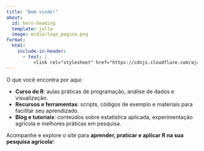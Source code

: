 ```yaml
---
title: "Bem vindo!"
about:
  id: hero-heading
  template: jolla
  image: midia/logo_pagina.png
format:
  html:
    include-in-header:
      - text: |
          <link rel="stylesheet" href="https://cdnjs.cloudflare.com/ajax/libs/font-awesome/6.4.0/css/all.min.css">
---
```


::: {#hero-heading}
O que você encontra por aqui:

-   **Curso de R**: aulas práticas de programação, análise de dados e visualização.\
-   **Recursos e ferramentas**: scripts, códigos de exemplo e materiais para facilitar seu aprendizado.\
-   **Blog e tutoriais**: conteúdos sobre estatística aplicada, experimentação agrícola e melhores práticas em pesquisa.

Acompanhe e explore o site para **aprender, praticar e aplicar R na sua pesquisa agrícola**!
:::
